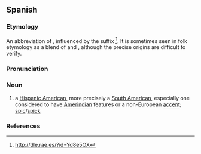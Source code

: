 ==Spanish==

===Etymology===
An abbreviation of {{m|es|sudamericano|'''suda'''meri'''ca'''no|South American}}, influenced by the suffix {{m|es|-aco}}<ref>http://dle.rae.es/?id=Yd8e5OX</ref>. It is sometimes seen in folk etymology as a blend of {{m|es||sudamericano}} and {{m|es|caca}}, although the precise origins are difficult to verify.

===Pronunciation===
{{es-IPA}}

===Noun===
{{es-noun|mf}}

# {{lb|es|Spain|offensive|derogatory|vulgar|slang}} a [[Hispanic American]], more precisely a [[South American]], especially one considered to have [[Amerindian]] features or a non-European [[accent]]; [[spic]]/[[spick]]
#: {{syn|es|panchito}}

===References===
<references/>

{{cln|es|ethnic slurs}}
